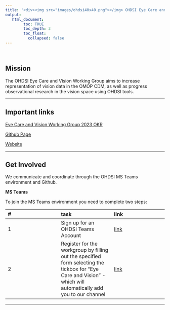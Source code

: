 ```yaml
---
title: '<div><img src="images/ohdsi40x40.png"></img> OHDSI Eye Care and Vision WG </div>'
output:
   html_document:
        toc: TRUE
        toc_depth: 3
        toc_float:
          collapsed: false
---
```


<br> 

## **Mission**

The OHDSI Eye Care and Vision Working Group aims to increase representation of vision data in the OMOP CDM, as well as progress observational research in the vision space using OHDSI tools.


---

## **Important links**

[Eye Care and Vision Working Group 2023 OKR](https://www.ohdsi.org/wp-content/uploads/2023/02/Eye-Care-and-Vision-Research-2023.pdf)

[Github Page](https://github.com/OHDSI/EyeCareVisionWG)

[Website](https://ohdsi.github.io/EyeCareVisionWG/)


---

## **Get Involved**

We communicate and coordinate through the OHDSI MS Teams environment and Github.

**MS Teams**

To join the MS Teams environment you need to complete two steps:

| # | task | link | 
|:-|:-|:-|
| 1 | Sign up for an OHDSI Teams Account | [link](https://forms.office.com/Pages/ResponsePage.aspx?id=lAAPoyCRq0q6TOVQkCOy1ZyG6Ud_r2tKuS0HcGnqiQZUQ05MOU9BSzEwOThZVjNQVVFGTDNZRENONiQlQCN0PWcu)|
| 2 | Register for the workgroup by filling out the specified form selecting the tickbox for "Eye Care and Vision" - which will automatically add you to our channel | [link](https://forms.office.com/Pages/ResponsePage.aspx?id=lAAPoyCRq0q6TOVQkCOy1ZyG6Ud_r2tKuS0HcGnqiQZUOVJFUzBFWE1aSVlLN0ozR01MUVQ4T0RGNyQlQCN0PWcu)|


---